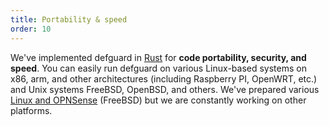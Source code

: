 ```yaml
---
title: Portability & speed
order: 10
---
```


We've implemented defguard in [Rust](https://www.rust-lang.org/) for **code portability, security, and speed**.
You can easily run defguard on various Linux-based systems on x86, arm, and other architectures
(including Raspberry PI, OpenWRT, etc.) and Unix systems FreeBSD, OpenBSD, and others.
We've prepared various [Linux and OPNSense](https://defguard.gitbook.io/defguard/features/setting-up-your-instance) (FreeBSD) but we are constantly working on other platforms.
